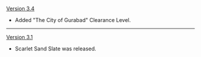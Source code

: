 {{Change History/Header}}
[[Version 3.4]]
* Added "The City of Gurabad" Clearance Level.
----
[[Version 3.1]]
* Scarlet Sand Slate was released.